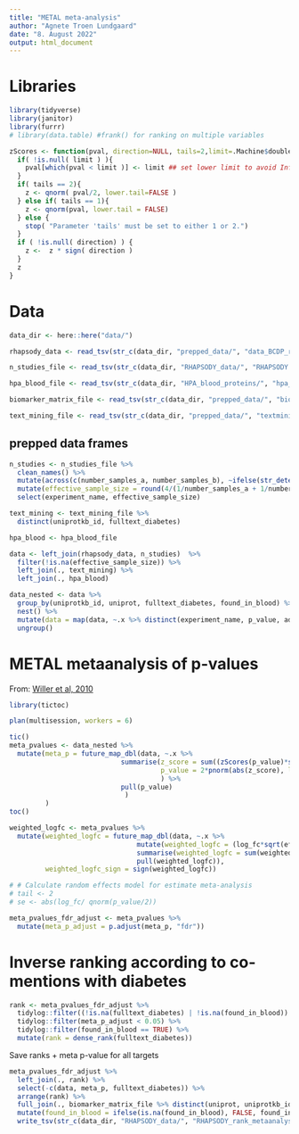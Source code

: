 ```yaml
---
title: "METAL meta-analysis"
author: "Agnete Troen Lundgaard"
date: "8. August 2022"
output: html_document
---
```


# Libraries 
```r
library(tidyverse)
library(janitor)
library(furrr)
# library(data.table) #frank() for ranking on multiple variables

zScores <- function(pval, direction=NULL, tails=2,limit=.Machine$double.xmin) {
  if( !is.null( limit ) ){
    pval[which(pval < limit )] <- limit ## set lower limit to avoid Inf/-Inf zscores
  }
  if( tails == 2){
    z <- qnorm( pval/2, lower.tail=FALSE )
  } else if( tails == 1){
    z <- qnorm(pval, lower.tail = FALSE)
  } else {
    stop( "Parameter 'tails' must be set to either 1 or 2.")
  }
  if ( !is.null( direction) ) {
    z <-  z * sign( direction )
  }
  z
}
```


# Data 

```r
data_dir <- here::here("data/")

rhapsody_data <- read_tsv(str_c(data_dir, "prepped_data/", "data_BCDP_rhapsody_prepped.tsv"))

n_studies_file <- read_tsv(str_c(data_dir, "RHAPSODY_data/", "RHAPSODY metadata - Comparisons website.tsv"))

hpa_blood_file <- read_tsv(str_c(data_dir, "HPA_blood_proteins/", "hpa_proteins_in_blood.tsv"))

biomarker_matrix_file <- read_tsv(str_c(data_dir, "prepped_data/", "biomarker_list_prepped.tsv"))

text_mining_file <- read_tsv(str_c(data_dir, "prepped_data/", "textmining_results_prepped.tsv"))
```


## prepped data frames
```r
n_studies <- n_studies_file %>% 
  clean_names() %>% 
  mutate(across(c(number_samples_a, number_samples_b), ~ifelse(str_detect(experiment_name, "^GoDARTS_DCS_proteomics_cox"), 1188/2, .))) %>% 
  mutate(effective_sample_size = round(4/(1/number_samples_a + 1/number_samples_b), 1)) %>% 
  select(experiment_name, effective_sample_size)

text_mining <- text_mining_file %>% 
  distinct(uniprotkb_id, fulltext_diabetes)

hpa_blood <- hpa_blood_file

data <- left_join(rhapsody_data, n_studies)  %>% 
  filter(!is.na(effective_sample_size)) %>% 
  left_join(., text_mining) %>% 
  left_join(., hpa_blood)

data_nested <- data %>% 
  group_by(uniprotkb_id, uniprot, fulltext_diabetes, found_in_blood) %>% 
  nest() %>%
  mutate(data = map(data, ~.x %>% distinct(experiment_name, p_value, adj_p_val, log_fc, effective_sample_size))) %>% 
  ungroup()
```



# METAL metaanalysis of p-values
From: [Willer et al, 2010](https://pubmed.ncbi.nlm.nih.gov/20616382/)

```r
library(tictoc)

plan(multisession, workers = 6)

tic()
meta_pvalues <- data_nested %>% 
  mutate(meta_p = future_map_dbl(data, ~.x %>% 
                            summarise(z_score = sum((zScores(p_value)*sign(log_fc))*sqrt(effective_sample_size))/sqrt(sum(sqrt(effective_sample_size)^2)),
                                      p_value = 2*pnorm(abs(z_score), lower.tail = FALSE)
                                      ) %>% 
                            pull(p_value)
                             )
         )
toc()

weighted_logfc <- meta_pvalues %>% 
  mutate(weighted_logfc = future_map_dbl(data, ~.x %>% 
                                mutate(weighted_logfc = (log_fc*sqrt(effective_sample_size))/sqrt(sum(sqrt(effective_sample_size)^2))) %>% 
                                summarise(weighted_logfc = sum(weighted_logfc)) %>% 
                                pull(weighted_logfc)),
         weighted_logfc_sign = sign(weighted_logfc))

# # Calculate random effects model for estimate meta-analysis
# tail <- 2
# se <- abs(log_fc/ qnorm(p_value/2))

meta_pvalues_fdr_adjust <- meta_pvalues %>% 
  mutate(meta_p_adjust = p.adjust(meta_p, "fdr")) 

```

# Inverse ranking according to co-mentions with diabetes

```r
rank <- meta_pvalues_fdr_adjust %>% 
  tidylog::filter((!is.na(fulltext_diabetes) | !is.na(found_in_blood)) & !is.na(fulltext_diabetes)) %>%
  tidylog::filter(meta_p_adjust < 0.05) %>% 
  tidylog::filter(found_in_blood == TRUE) %>%
  mutate(rank = dense_rank(fulltext_diabetes)) 
```


Save ranks + meta p-value for all targets
```r
meta_pvalues_fdr_adjust %>% 
  left_join(., rank) %>% 
  select(-c(data, meta_p, fulltext_diabetes)) %>% 
  arrange(rank) %>%
  full_join(., biomarker_matrix_file %>% distinct(uniprot, uniprotkb_id) %>% left_join(hpa_blood)) %>% 
  mutate(found_in_blood = ifelse(is.na(found_in_blood), FALSE, found_in_blood)) %>% 
  write_tsv(str_c(data_dir, "RHAPSODY_data/", "RHAPSODY_rank_metaanalysis_all.tsv"))
```


